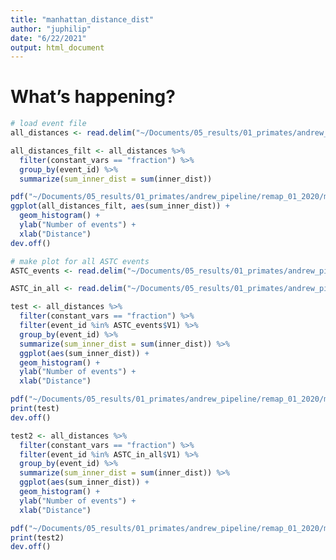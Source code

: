 ```yaml
---
title: "manhattan_distance_dist"
author: "juphilip"
date: "6/22/2021"
output: html_document
---
```


# What's happening?

```r
# load event file
all_distances <- read.delim("~/Documents/05_results/01_primates/andrew_pipeline/remap_01_2020/pipeline_output/human_chimp_orang/all_distances.tsv", header = TRUE, stringsAsFactors = FALSE) 

all_distances_filt <- all_distances %>% 
  filter(constant_vars == "fraction") %>% 
  group_by(event_id) %>% 
  summarize(sum_inner_dist = sum(inner_dist))
```

```r
pdf("~/Documents/05_results/01_primates/andrew_pipeline/remap_01_2020/man_dist/manhattan_dist_all.pdf", height = 4, width = 5)
ggplot(all_distances_filt, aes(sum_inner_dist)) +
  geom_histogram() +
  ylab("Number of events") +
  xlab("Distance")
dev.off()
```

```r
# make plot for all ASTC events
ASTC_events <- read.delim("~/Documents/05_results/01_primates/andrew_pipeline/remap_01_2020/astc_events/astc_in_at_least_one_species.txt", header = FALSE, stringsAsFactors = FALSE)

ASTC_in_all <- read.delim("~/Documents/05_results/01_primates/andrew_pipeline/remap_01_2020/astc_events/astc_in_all.txt", header = FALSE, stringsAsFactors = FALSE)

test <- all_distances %>% 
  filter(constant_vars == "fraction") %>% 
  filter(event_id %in% ASTC_events$V1) %>% 
  group_by(event_id) %>% 
  summarize(sum_inner_dist = sum(inner_dist)) %>% 
  ggplot(aes(sum_inner_dist)) +
  geom_histogram() +
  ylab("Number of events") +
  xlab("Distance")

pdf("~/Documents/05_results/01_primates/andrew_pipeline/remap_01_2020/man_dist/manhattan_dist_any_ASTC.pdf", height = 4, width = 5)
print(test)
dev.off()

test2 <- all_distances %>% 
  filter(constant_vars == "fraction") %>% 
  filter(event_id %in% ASTC_in_all$V1) %>% 
  group_by(event_id) %>% 
  summarize(sum_inner_dist = sum(inner_dist)) %>% 
  ggplot(aes(sum_inner_dist)) +
  geom_histogram() +
  ylab("Number of events") +
  xlab("Distance")

pdf("~/Documents/05_results/01_primates/andrew_pipeline/remap_01_2020/man_dist/manhattan_dist_all_ASTC.pdf", height = 4, width = 5)
print(test2)
dev.off()

```


